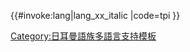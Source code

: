 <includeonly>{{#invoke:lang|lang_xx_italic
|code=tpi
}}</includeonly><noinclude>
{{Documentation|Template:Lang-x/doc}}
[[Category:日耳曼語族多語言支持模板]]
</noinclude>
